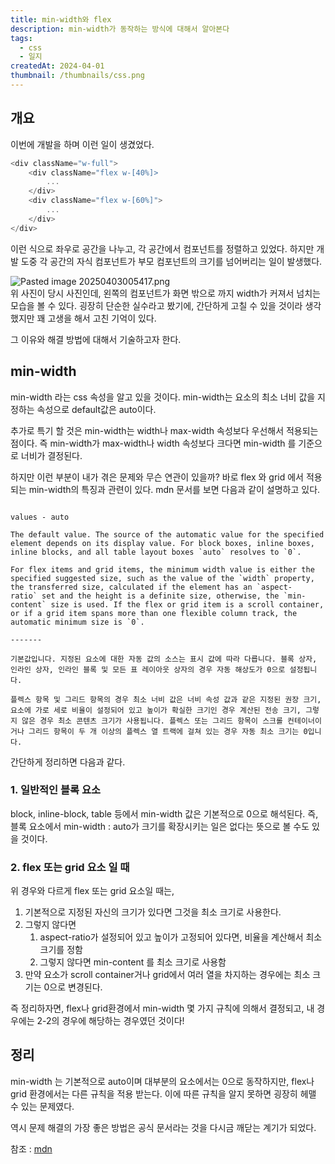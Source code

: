 ```yaml
---
title: min-width와 flex
description: min-width가 동작하는 방식에 대해서 알아본다
tags:
  - css
  - 일지
createdAt: 2024-04-01
thumbnail: /thumbnails/css.png
---
```

## 개요

이번에 개발을 하며 이런 일이 생겼었다.

```javascript
<div className="w-full">
	<div className="flex w-[40%]>
		...
	</div>
	<div className="flex w-[60%]">
		...
	</div>
</div>
```

이런 식으로 좌우로 공간을 나누고, 각 공간에서 컴포넌트를 정렬하고 있었다. 하지만 개발 도중 각 공간의 자식 컴포넌트가 부모 컴포넌트의 크기를 넘어버리는 일이 발생했다.

![Pasted image 20250403005417.png](app://d541efa02bb15228a377d227607eb8e0c45e/C:/Users/khilk/Documents/%EA%B0%9C%EB%B0%9C%EC%9D%BC%EC%A7%80/Attached%20file/Pasted%20image%2020250403005417.png?1743609257408)  
위 사진이 당시 사진인데, 왼쪽의 컴포넌트가 화면 밖으로 까지 width가 커져서 넘치는 모습을 볼 수 있다. 굉장히 단순한 실수라고 봤기에, 간단하게 고칠 수 있을 것이라 생각했지만 꽤 고생을 해서 고친 기억이 있다.

그 이유와 해결 방법에 대해서 기술하고자 한다.

## min-width

min-width 라는 css 속성을 알고 있을 것이다. min-width는 요소의 최소 너비 값을 지정하는 속성으로 default값은 auto이다.

추가로 특기 할 것은 min-width는 width나 max-width 속성보다 우선해서 적용되는 점이다. 즉 min-width가 max-width나 width 속성보다 크다면 min-width 를 기준으로 너비가 결정된다.

하지만 이런 부분이 내가 겪은 문제와 무슨 연관이 있을까? 바로 flex 와 grid 에서 적용되는 min-width의 특징과 관련이 있다. mdn 문서를 보면 다음과 같이 설명하고 있다.

```

values - auto

The default value. The source of the automatic value for the specified element depends on its display value. For block boxes, inline boxes, inline blocks, and all table layout boxes `auto` resolves to `0`.

For flex items and grid items, the minimum width value is either the specified suggested size, such as the value of the `width` property, the transferred size, calculated if the element has an `aspect-ratio` set and the height is a definite size, otherwise, the `min-content` size is used. If the flex or grid item is a scroll container, or if a grid item spans more than one flexible column track, the automatic minimum size is `0`.

-------

기본값입니다. 지정된 요소에 대한 자동 값의 소스는 표시 값에 따라 다릅니다. 블록 상자, 인라인 상자, 인라인 블록 및 모든 표 레이아웃 상자의 경우 자동 해상도가 0으로 설정됩니다.

플렉스 항목 및 그리드 항목의 경우 최소 너비 값은 너비 속성 값과 같은 지정된 권장 크기, 요소에 가로 세로 비율이 설정되어 있고 높이가 확실한 크기인 경우 계산된 전송 크기, 그렇지 않은 경우 최소 콘텐츠 크기가 사용됩니다. 플렉스 또는 그리드 항목이 스크롤 컨테이너이거나 그리드 항목이 두 개 이상의 플렉스 열 트랙에 걸쳐 있는 경우 자동 최소 크기는 0입니다.
```

간단하게 정리하면 다음과 같다.

### 1. 일반적인 블록 요소

block, inline-block, table 등에서 min-width 값은 기본적으로 0으로 해석된다. 즉, 블록 요소에서 min-width : auto가 크기를 확장시키는 일은 없다는 뜻으로 볼 수도 있을 것이다.

### 2. flex 또는 grid 요소 일 때

위 경우와 다르게 flex 또는 grid 요소일 때는,

1. 기본적으로 지정된 자신의 크기가 있다면 그것을 최소 크기로 사용한다.
2. 그렇지 않다면
    1. aspect-ratio가 설정되어 있고 높이가 고정되어 있다면, 비율을 계산해서 최소 크기를 정함
    2. 그렇지 않다면 min-content 를 최소 크기로 사용함
3. 만약 요소가 scroll container거나 grid에서 여러 열을 차지하는 경우에는 최소 크기는 0으로 변경된다.

즉 정리하자면, flex나 grid환경에서 min-width 몇 가지 규칙에 의해서 결정되고, 내 경우에는 2-2의 경우에 해당하는 경우였던 것이다!

## 정리

min-width 는 기본적으로 auto이며 대부분의 요소에서는 0으로 동작하지만, flex나 grid 환경에서는 다른 규칙을 적용 받는다. 이에 따른 규칙을 알지 못하면 굉장히 헤맬 수 있는 문제였다.

역시 문제 해결의 가장 좋은 방법은 공식 문서라는 것을 다시금 깨닫는 계기가 되었다.

참조 : [mdn](https://developer.mozilla.org/en-US/docs/Web/CSS/min-width)